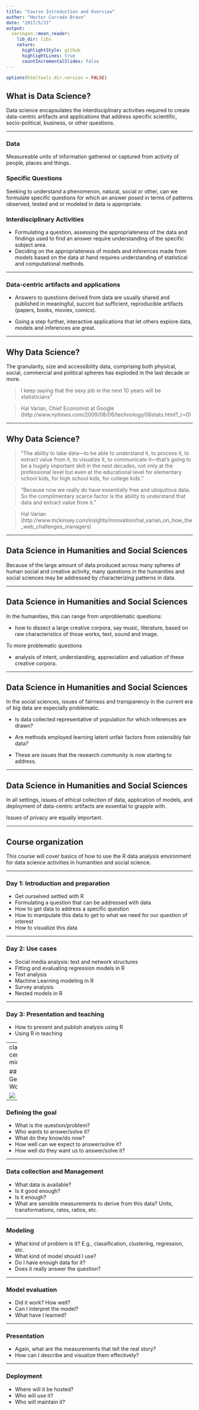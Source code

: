 ```yaml
---
title: "Course Introduction and Overview"
author: "Hector Corrada Bravo"
date: "2017/5/31"
output:
  xaringan::moon_reader:
    lib_dir: libs
    nature:
      highlightStyle: github
      highlightLines: true
      countIncrementalSlides: false
---
```


```r
options(htmltools.dir.version = FALSE)
```

## What is Data Science?

Data science encapsulates the interdisciplinary activities required to create data-centric artifacts and applications that address specific scientific, socio-political, business, or other questions.

---

### Data

Measureable units of information gathered or captured from activity of people, places and things.

### Specific Questions

Seeking to understand a phenomenon, natural, social or other, can we formulate specific questions for which an answer posed in terms of patterns observed, tested and or modeled in data is appropriate.

### Interdisciplinary Activities

- Formulating a question, assessing the appropriateness of the data and findings used to find an answer require understanding of the specific subject area. 
- Deciding on the appropriateness of models and inferences made from models based on the data at hand requires understanding of statistical and computational methods.

---

### Data-centric artifacts and applications

- Answers to questions derived from data are usually shared and published in meaningful, succint but sufficient, reproducible artifacts (papers, books, movies, comics). 

- Going a step further, interactive applications that let others explore data, models and inferences are great.

---

## Why Data Science?

The granularity, size and accessibility data, comprising both physical, social, commercial and political spheres has exploded in the last decade or more. 

> I keep saying that the sexy job in the next 10 years will be statisticians”

> Hal Varian, Chief Economist at Google (http://www.nytimes.com/2009/08/06/technology/06stats.html?_r=0)

---

## Why Data Science?

> “The ability to take data—to be able to understand it, to process it, to extract value from it, to visualize it, to communicate it—that’s going to be a hugely important skill in the next decades, not only at the professional level but even at the educational level for elementary school kids, for high school kids, for college kids.”

> “Because now we really do have essentially free and ubiquitous data. So the complimentary scarce factor is the ability to understand that data and extract value from it.”

> Hal Varian
(http://www.mckinsey.com/insights/innovation/hal_varian_on_how_the_web_challenges_managers)

---

## Data Science in Humanities and Social Sciences

Because of the large amount of data produced across many
spheres of human social and creative activity, many questions in the humanities and social sciences may be addressed by characterizing patterns in data. 

---

## Data Science in Humanities and Social Sciences

In the humanities, this can range from unproblematic questions:

- how to dissect a large creative corpora, say music, literature, based on raw characteristics of those works, text, sound and image. 

To more problematic questions

- analysis of intent, understanding, appreciation and valuation of these creative corpora.

---

## Data Science in Humanities and Social Sciences

In the social sciences, issues of fairness and transparency in the current era of big data are especially problematic. 

- Is data collected representative of population for which inferences are drawn? 

- Are methods employed learning latent unfair factors from ostensibly fair data? 

- These are issues that the research community is now starting to address.

---

## Data Science in Humanities and Social Sciences

In all settings, issues of ethical collection of data, application of models, and deployment of data-centric artifacts are essential to grapple with. 

Issues of privacy are equally important.

---

## Course organization

This course will cover basics of how to use the R data analysis environment for data science activities in humanities and social science. 

---

### Day 1: Introduction and preparation

- Get ourselved settled with R
- Formulating a question that can be addressed with data
- How to get data to address a specific question
- How to manipulate this data to get to what we need for our question of interest
- How to visualize this data 

---

### Day 2: Use cases

- Social media analysis: text and network structures
- Fitting and evaluating regression models in R
- Text analysis
- Machine Learning modeling in R
- Survey analysis 
- Nested models in R

---

### Day 3: Presentation and teaching

- How to present and publish analysis using R
- Using R in teaching

---
class: center, middle

## General Workflow


![](img/zumel_mount_cycle.png)

---

### Defining the goal

- What is the question/problem?
- Who wants to answer/solve it?
- What do they know/do now?
- How well can we expect to answer/solve it?
- How well do they want us to answer/solve it?

---

### Data collection and Management

- What data is available?
- Is it good enough?
- Is it enough?
- What are sensible measurements to derive from this data?
  Units, transformations, rates, ratios, etc.

---

### Modeling

- What kind of problem is it?
  E.g., classification, clustering, regression, etc.
- What kind of model should I use?
- Do I have enough data for it?
- Does it really answer the question?

---

### Model evaluation

- Did it work? How well?
- Can I interpret the model?
- What have I learned?

---

### Presentation

- Again, what are the measurements that tell the real story?
- How can I describe and visualize them effectively?

---

### Deployment

- Where will it be hosted? 
- Who will use it?
- Who will maintain it?


